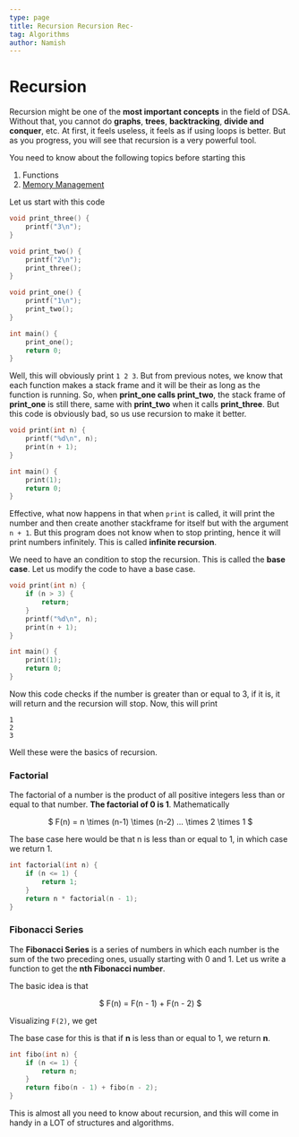```yaml
---
type: page
title: Recursion Recursion Rec-
tag: Algorithms
author: Namish
---
```


# Recursion

<Diagram src="/recursion/recursion.png" />

Recursion might be one of the **most important concepts** in the field of DSA. Without that, you cannot do **graphs**, **trees**, **backtracking**, **divide and conquer**, etc. At first, it feels useless, it feels as if using loops is better. But as you progress, you will see that recursion is a very powerful tool.

You need to know about the following topics before starting this

1. Functions
2. [Memory Management](/pre/memory)

Let us start with this code

```c
void print_three() {
    printf("3\n");
}

void print_two() {
    printf("2\n");
    print_three();
}

void print_one() {
    printf("1\n");
    print_two();
}

int main() {
    print_one();
    return 0;
}
```

Well, this will obviously print `1 2 3`. But from previous notes, we know that each function makes a stack frame and it will be their as long as the function is running. So, when **print_one calls print_two**, the stack frame of **print_one** is still there, same with **print_two** when it calls **print_three**. But this code is obviously bad, so us use recursion to make it better.

```c
void print(int n) {
    printf("%d\n", n);
    print(n + 1);
}

int main() {
    print(1);
    return 0;
}
```

Effective, what now happens in that when `print` is called, it will print the number and then create another stackframe for itself but with the argument `n + 1`. But this program does not know when to stop printing, hence it will print numbers infinitely. This is called **infinite recursion**.
<br/>

We need to have an condition to stop the recursion. This is called the **base case**. Let us modify the code to have a base case.

```c
void print(int n) {
    if (n > 3) {
        return;
    }
    printf("%d\n", n);
    print(n + 1);
}

int main() {
    print(1);
    return 0;
}
```

Now this code checks if the number is greater than or equal to 3, if it is, it will return and the recursion will stop. Now, this will print

```
1
2
3
```

Well these were the basics of recursion.

### Factorial
The factorial of a number is the product of all positive integers less than or equal to that number. **The factorial of 0 is 1**.
Mathematically

<div align="center">
$ F(n) = n \times (n-1) \times (n-2)  ... \times  2 \times 1 $
</div>

The base case here would be that n is less than or equal to 1, in which case we return 1.

```c
int factorial(int n) {
    if (n <= 1) {
        return 1;
    }
    return n * factorial(n - 1);
}
```

### Fibonacci Series

The **Fibonacci Series** is a series of numbers in which each number is the sum of the two preceding ones, usually starting with 0 and 1. Let us write a function to get the **nth Fibonacci number**.

The basic idea is that

<div align="center">
$ F(n) = F(n - 1) + F(n - 2) $
</div>

Visualizing `F(2)`, we get

<Diagram src="/recursion/fibo-recursion.png" />

The base case for this is that if **n** is less than or equal to 1, we return **n**.


```c
int fibo(int n) {
    if (n <= 1) {
        return n;
    }
    return fibo(n - 1) + fibo(n - 2);
}
```

This is almost all you need to know about recursion, and this will come in handy in a LOT of structures and algorithms.
